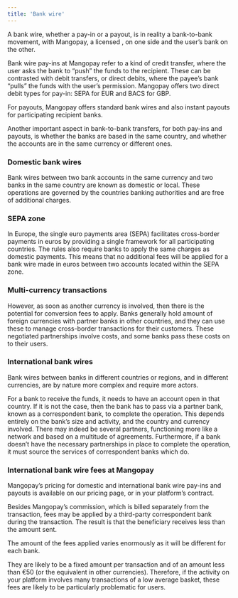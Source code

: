 ```yaml
---
title: 'Bank wire'  
---
```



A bank wire, whether a pay-in or a payout, is in reality a bank-to-bank movement, with Mangopay, a licensed <Emi content="electronic money institution" />, on one side and the user’s bank on the other.  

Bank wire pay-ins at Mangopay refer to a kind of credit transfer, where the user asks the bank to “push” the funds to the recipient. These can be contrasted with debit transfers, or direct debits, where the payee’s bank “pulls” the funds with the user’s permission. Mangopay offers two direct debit types for pay-in: SEPA for EUR and BACS for GBP.   

For payouts, Mangopay offers standard bank wires and also instant payouts for participating recipient banks.  

Another important aspect in bank-to-bank transfers, for both pay-ins and payouts, is whether the banks are based in the same country, and whether the accounts are in the same currency or different ones.  

### Domestic bank wires  

Bank wires between two bank accounts in the same currency and two banks in the same country are known as domestic or local. These operations are governed by the countries banking authorities and are free of additional charges.  

### SEPA zone  

In Europe, the single euro payments area (SEPA) facilitates cross-border payments in euros by providing a single framework for all participating countries. The rules also require banks to apply the same charges as domestic payments. This means that no additional fees will be applied for a bank wire made in euros between two accounts located within the SEPA zone.  

### Multi-currency transactions  

However, as soon as another currency is involved, then there is the potential for conversion fees to apply. Banks generally hold amount of foreign currencies with partner banks in other countries, and they can use these to manage cross-border transactions for their customers. These negotiated partnerships involve costs, and some banks pass these costs on to their users.  

### International bank wires  

Bank wires between banks in different countries or regions, and in different currencies, are by nature more complex and require more actors.  

For a bank to receive the funds, it needs to have an account open in that country. If it is not the case, then the bank has to pass via a partner bank, known as a correspondent bank, to complete the operation. This depends entirely on the bank’s size and activity, and the country and currency involved. There may indeed be several partners, functioning more like a network and based on a multitude of agreements. Furthermore, if a bank doesn’t have the necessary partnerships in place to complete the operation, it must source the services of correspondent banks which do.  

### International bank wire fees at Mangopay  

Mangopay’s pricing for domestic and international bank wire pay-ins and payouts is available on our pricing page, or in your platform’s contract.  

Besides Mangopay’s commission, which is billed separately from the transaction, fees may be applied by a third-party correspondent bank during the transaction. The result is that the beneficiary receives less than the amount sent.  

The amount of the fees applied varies enormously as it will be different for each bank.  

They are likely to be a fixed amount per transaction and of an amount less than €50 (or the equivalent in other currencies). Therefore, if the activity on your platform involves many transactions of a low average basket, these fees are likely to be particularly problematic for users.